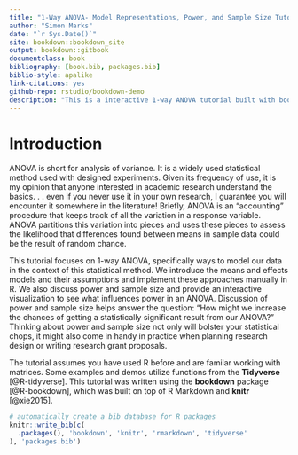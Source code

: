 ```yaml
--- 
title: "1-Way ANOVA- Model Representations, Power, and Sample Size Tutorial"
author: "Simon Marks"
date: "`r Sys.Date()`"
site: bookdown::bookdown_site
output: bookdown::gitbook
documentclass: book
bibliography: [book.bib, packages.bib]
biblio-style: apalike
link-citations: yes
github-repo: rstudio/bookdown-demo
description: "This is a interactive 1-way ANOVA tutorial built with bookdown."
---
```


# Introduction {#intro}

ANOVA is short for analysis of variance. It is a widely used statistical method used with designed experiments. Given its frequency of use, it is my opinion that anyone interested in academic research understand the basics. . . even if you never use it in your own research, I guarantee you will encounter it somewhere in the literature! Briefly, ANOVA is an "accounting" procedure that keeps track of all the variation in a response variable. ANOVA partitions this variation into pieces and uses these pieces to assess the likelihood that differences found between means in sample data could be the result of random chance.

This tutorial focuses on 1-way ANOVA, specifically ways to model our data in the context of this statistical method. We introduce the means and effects models and their assumptions and implement these approaches manually in R. We also discuss power and sample size and provide an interactive visualization to see what influences power in an ANOVA. Discussion of power and sample size helps answer the question: "How might we increase the chances of getting a statistically significant result from our ANOVA?" Thinking about power and sample size not only will bolster your statistical chops, it might also come in handy in practice when planning research design or writing research grant proposals.

The tutorial assumes you have used R before and are familar working with matrices. Some examples and demos utilize functions from the **Tidyverse** [@R-tidyverse]. This tutorial was written using the **bookdown** package [@R-bookdown], which was built on top of R Markdown and **knitr** [@xie2015].

```r
# automatically create a bib database for R packages
knitr::write_bib(c(
  .packages(), 'bookdown', 'knitr', 'rmarkdown', 'tidyverse'
), 'packages.bib')
```
